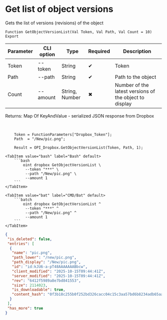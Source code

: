 ﻿---
sidebar_position: 13
description: Get list of object versions and other functions to work with Dropbox in the Open Integration Package, a free open-source integration library for 1C:Enterprise 8, OneScript and CLI
keywords: [1C, 1С, 1С:Enterprise, 1С:Enterprise 8.3, API, Integration, Services, Exchange, OneScript, CLI, Dropbox]
---


# Get list of object versions
 Gets the list of versions (revisions) of the object



`Function GetObjectVersionList(Val Token, Val Path, Val Count = 10) Export`

  | Parameter | CLI option | Type | Required | Description |
  |-|-|-|-|-|
  | Token | --token | String | &#x2714; | Token |
  | Path | --path | String | &#x2714; | Path to the object |
  | Count | --amount | String, Number | &#x2716; | Number of the latest versions of the object to display |

  
  Returns:  Map Of KeyAndValue - serialized JSON response from Dropbox

<br/>



```bsl title="1C:Enterprise/OneScript code example"
    Token = FunctionParameters["Dropbox_Token"];
    Path  = "/New/pic.png";

    Result = OPI_Dropbox.GetObjectVersionList(Token, Path, 1);
```
 

 <Tabs>
  
    <TabItem value="bash" label="Bash" default>
        ```bash
            oint dropbox GetObjectVersionList \
             --token "***" \
             --path "/New/pic.png" \
             --amount 1
        ```
    </TabItem>
  
    <TabItem value="bat" label="CMD/Bat" default>
        ```batch
            oint dropbox GetObjectVersionList ^
             --token "***" ^
             --path "/New/pic.png" ^
             --amount 1
        ```
    </TabItem>
</Tabs>


```json title="Result"
{
 "is_deleted": false,
 "entries": [
  {
   "name": "pic.png",
   "path_lower": "/new/pic.png",
   "path_display": "/New/pic.png",
   "id": "id:kJU6-a-pT48AAAAAAABbcw",
   "client_modified": "2025-10-15T09:44:41Z",
   "server_modified": "2025-10-15T09:44:41Z",
   "rev": "6412f5989a8e7bd841553",
   "size": 2114023,
   "is_downloadable": true,
   "content_hash": "0f3b18c255b0f252bd326cacc04c15c3aa57bd6b8234adb65aa7bb2987a65492"
  }
 ],
 "has_more": true
}
```
